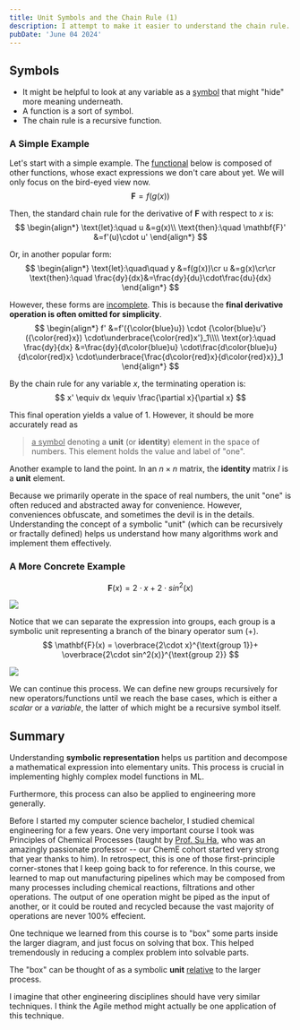 ```yaml
---
title: Unit Symbols and the Chain Rule (1)
description: I attempt to make it easier to understand the chain rule.
pubDate: 'June 04 2024'
---
```


## Symbols

- It might be helpful to look at any variable as a [symbol](https://docs.github.com/en/repositories/working-with-files/using-files/navigating-code-on-github#using-the-symbols-pane) that might "hide" more meaning underneath.
- A function is a sort of symbol.
- The chain rule is a recursive function.

### A Simple Example

Let's start with a simple example. The [functional](https://en.wikipedia.org/wiki/Higher-order_function) below is composed of other functions, whose exact expressions we don't care about yet. We will only focus on the bird-eyed view now.
$$
\mathbf{F}=f(g(x))
$$

Then, the standard chain rule for the derivative of $\mathbf{F}$ with respect to $x$ is:
$$
\begin{align*}
\text{let}:\quad
	u &=g(x)\\
\text{then}:\quad
\mathbf{F}' &=f'(u)\cdot u'
\end{align*}
$$

Or, in another popular form:
$$
\begin{align*}
\text{let}:\quad\quad
	y &=f(g(x))\cr
	u &=g(x)\cr\cr
\text{then}:\quad
\frac{dy}{dx}&=\frac{dy}{du}\cdot\frac{du}{dx}
\end{align*}
$$

However, these forms are <u>incomplete</u>. This is because the **final derivative operation is often omitted for simplicity**.
$$
\begin{align*}
f'
	&=f'({\color{blue}u})
	\cdot {\color{blue}u'}({\color{red}x})
	\cdot\underbrace{\color{red}x'}_1\\\\
\text{or}:\quad
\frac{dy}{dx}
	&=\frac{dy}{d\color{blue}u}
	\cdot\frac{d\color{blue}u}{d\color{red}x}
	\cdot\underbrace{\frac{d\color{red}x}{d\color{red}x}}_1
\end{align*}
$$

By the chain rule for any variable $x$, the terminating operation is:
$$
x' \equiv dx \equiv \frac{\partial x}{\partial x}
$$

This final operation yields a value of $1$. However, it should be more accurately read as

> <u>a symbol</u> denoting a **unit** (or **identity**) element in the space of numbers. This element holds the value and label of "one".

Another example to land the point. In an $n\times n$ matrix, the $\mathbf{identity}$ matrix $I$ is a $\mathbf{unit}$ element.

Because we primarily operate in the space of real numbers, the unit "one" is often reduced and abstracted away for convenience. However, conveniences obfuscate, and sometimes the devil is in the details. Understanding the concept of a symbolic "unit" (which can be recursively or fractally defined) helps us understand how many algorithms work and implement them effectively.


### A More Concrete Example

$$
\mathbf{F}(x) = 2\cdot x+2\cdot sin^2(x)
$$

![](https://mermaid.ink/svg/eyJjb2RlIjoiZ3JhcGggUkxcbnN1bSAtLT4gRlxuZG90MVtkb3RdIC0tPiBzdW1cbnMxWzJdIC0tPiBkb3QxW2RvdF1cbngxW3hdIC0tPiBkb3QxXG5kb3QyW2RvdF0gLS0-IHN1bVxuczJbMl0gLS0-IGRvdDJcbnNpbiAtLT4gc3F1YXJlIC0tPiBkb3QyXG54Mlt4XSAtLT4gc2luXG4iLCJtZXJtYWlkIjp7InRoZW1lIjoiZGVmYXVsdCJ9LCJ1cGRhdGVFZGl0b3IiOmZhbHNlfQ)

Notice that we can separate the expression into groups, each group is a symbolic unit representing a branch of the binary operator sum $(+)$.
$$
\mathbf{F}(x) =
\overbrace{2\cdot x}^{\text{group 1}}+
\overbrace{2\cdot sin^2(x)}^{\text{group 2}}
$$

![](https://mermaid.ink/svg/eyJjb2RlIjoiZ3JhcGggUkxcbnN1bSAtLT4gRls8c3Ryb25nPkY8L3N0cm9uZz5dXG5nMVs8c3Ryb25nPmcxPC9zdHJvbmc-XSAtLT4gc3VtXG5nMls8c3Ryb25nPmcyPC9zdHJvbmc-XSAtLT4gc3VtXG5kb3QxW2RvdF0gLS0-IGcxXG5zdWJncmFwaCBleHAxW2dyb3VwIDFdXG5zMVsyXSAtLT4gZG90MVxueDFbeF0gLS0-IGRvdDFcbmVuZFxuZG90Mltkb3RdIC0tPiBnMlxuc3ViZ3JhcGggZXhwMltncm91cCAyXVxuczJbMl0gLS0-IGRvdDJcbnNpbiAtLT4gc3F1YXJlIC0tPiBkb3QyXG54Mlt4XSAtLT4gc2luXG5lbmRcbiIsIm1lcm1haWQiOnsidGhlbWUiOiJkZWZhdWx0In0sInVwZGF0ZUVkaXRvciI6ZmFsc2V9)

We can continue this process. We can define new groups recursively for new operators/functions until we reach the base cases, which is either a *scalar* or a *variable*, the latter of which might be a recursive symbol itself.

## Summary

Understanding **symbolic representation** helps us partition and decompose a mathematical expression into elementary units. This process is crucial in implementing highly complex model functions in ML.

Furthermore, this process can also be applied to engineering more generally.

Before I started my computer science bachelor, I studied chemical engineering for a few years. One very important course I took was Principles of Chemical Processes (taught by [Prof. Su Ha](https://voiland.wsu.edu/vsceb-personnel-faculty/su-ha/), who was an amazingly passionate professor -- our ChemE cohort started very strong that year thanks to him). In retrospect, this is one of those first-principle corner-stones that I keep going back to for reference. In this course, we learned to map out manufacturing pipelines which may be composed from many processes including chemical reactions, filtrations and other operations. The output of one operation might be piped as the input of another, or it could be routed and recycled because the vast majority of operations are never 100% effecient.

One technique we learned from this course is to "box" some parts inside the larger diagram, and just focus on solving that box. This helped tremendously in reducing a complex problem into solvable parts.

The "box" can be thought of as a symbolic **unit** <u>relative</u> to the larger process.

I imagine that other engineering disciplines should have very similar techniques. I think the Agile method might actually be one application of this technique.

